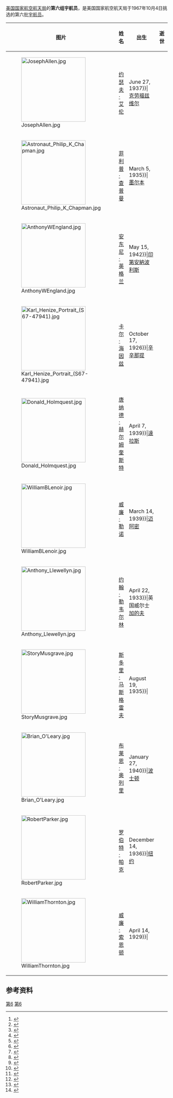 [[美国国家航空航天局|美国国家航空航天局]]的'''第六组宇航员'''，是美国国家航空航天局于1967年10月4日挑选的第六批[[宇航员|宇航员]]。
{| class="wikitable sortable" style="margin-right: 0;"
|-
! scope="col" class="unsortable" | 图片
! scope="col" | 姓名
! scope="col" | 出生
! scope="col" | 逝世
! scope="col" class="unsortable" | 参考
|-
|[[File:JosephAllen.jpg|200px]]
|data-sort-value=Allen|[[约瑟夫·艾伦|约瑟夫·艾伦]]
|data-sort-value={{dts|June 27, 1937}}| [[克劳福兹维尔_(印第安纳州)|克劳福兹维尔]]<br/>{{dts|June 27, 1937}}
|{{dts|31 December 2100|format=hide}} <!-- Hidden sort key for living astronaut -->
|<ref>{{cite web |url=http://www.depauw.edu/news/index.asp?id=15786 |title=Joe Allen '59 Enters US Astronaut Hall of Fame |publisher=DePauw University News |access-date=2020-03-28}}</ref><ref name="Allen">{{cite web |url=https://www.nasa.gov/sites/default/files/atoms/files/allen_joseph_p.pdf |title=Astronaut Bio: Joseph P. Allen |access-date=2020-03-28 |publisher=NASA |date=December 1993}}</ref>
|-
|[[File:Astronaut_Philip_K_Chapman.jpg|200px]]
|data-sort-value=Chapman|[[菲利普·查普曼|菲利普·查普曼]]
|data-sort-value={{dts|March 5, 1935}}| [[墨尔本|墨尔本]]<br/>{{dts|March 5, 1935}}
|{{dts|April 5, 2021}}
|<ref name="Chapman">{{cite web |url=https://www.nasa.gov/sites/default/files/atoms/files/chapman_philip.pdf |title=Astronaut Bio: Philip K. Chapman |access-date=2020-03-28 |publisher=NASA |date=December 1975}}</ref><ref>{{cite news |url=http://www.collectspace.com/news/news-040721a-astronaut-philip-chapman-obituary.html |title=Philip Chapman, first Australian-born NASA astronaut, dies at 86 |date=2021-04-07 |publisher=[[CollectSPACE|CollectSPACE]] |access-date=2021-04-08}}</ref>
|-
|[[File:AnthonyWEngland.jpg|200px]]
|data-sort-value=England|[[安东尼·英格兰|安东尼·英格兰]]
|data-sort-value={{dts|May 15, 1942}}|[[印第安納波利斯|印第安納波利斯]]<br/>{{dts|May 15, 1942}}
|{{dts|31 December 2100|format=hide}} <!-- Hidden sort key for living astronaut -->
|<ref name="England">{{cite web |url=https://www.nasa.gov/sites/default/files/atoms/files/england_anthony.pdf |title=Astronaut Bio: Anthony W. England |access-date=2020-03-28 |publisher=NASA |date=August 1999}}</ref>
|-
|[[File:Karl_Henize_Portrait_(S67-47941).jpg|200px]]
|data-sort-value=Henize|[[卡尔·海因兹|卡尔·海因兹]]
|data-sort-value={{dts|October 17, 1926}}|[[辛辛那提|辛辛那提]]<br/>{{dts|October 17, 1926}}
|{{dts|October 5, 1993}}
|<ref name="Henize">{{cite web |url=https://www.nasa.gov/sites/default/files/atoms/files/henize_karl.pdf |title=Astronaut Bio: Karl G. Henize |access-date=2020-03-28 |publisher=NASA |date=March 2007}}</ref>{{sfn|Shayler|Burgess|2007|p=513}}
|-
|[[File:Donald_Holmquest.jpg|200px]]
|data-sort-value=Holmquest|[[唐纳德·赫尔姆奎斯特|唐纳德·赫尔姆奎斯特]]
|data-sort-value={{dts|April 7, 1939}}|[[達拉斯|達拉斯]]<br/>{{dts|April 7, 1939}}
|{{dts|31 December 2100|format=hide}} <!-- Hidden sort key for living astronaut -->
|<ref name="Holmquest">{{cite web |url=https://www.nasa.gov/sites/default/files/atoms/files/holmquest_donald.pdf |title=Astronaut Bio: Donald L. Holmquest |access-date=2020-03-28 |publisher=NASA |date=January 1995}}</ref>
|-
|[[File:WilliamBLenoir.jpg|200px]]
|data-sort-value=Lenoir|[[威廉·勒诺|威廉·勒诺]]
|data-sort-value={{dts|March 14, 1939}}|[[迈阿密|迈阿密]]<br/>{{dts|March 14, 1939}}
|{{dts|August 26, 2010}}
|<ref name="Lenoir">{{cite web |url=https://www.nasa.gov/sites/default/files/atoms/files/lenoir_william_0.pdf |title=Astronaut Bio: William B. Lenoir |access-date=2020-03-28 |publisher=NASA |date=August 2010}}</ref>
|-
|[[File:Anthony_Llewellyn.jpg|200px]]
|data-sort-value=Lenoir|[[约翰·勒韦尔林|约翰·勒韦尔林]]
|data-sort-value={{dts|April 22, 1933}}|英国威尔士[[加的夫|加的夫]]<br/>{{dts|April 22, 1933}}
|{{dts|July 2, 2013}} 
|<ref name="Llewellyn">{{cite web |url=https://www.nasa.gov/sites/default/files/atoms/files/llewellyn_john_0.pdf |title=Astronaut Bio: John Anthony Llewellyn |access-date=2020-03-28 |publisher=NASA |date=September 1968}}</ref>
|-
|[[File:StoryMusgrave.jpg|200px]]
|data-sort-value=Lenoir|[[斯多里·马斯格雷夫|斯多里·马斯格雷夫]]
|data-sort-value={{dts|August 19, 1935}}|{{le|斯托克布里奇（麻薩諸塞州）|Stockbridge, Massachusetts|斯托克布里奇}}<br/>{{dts|August 19, 1935}}
|{{dts|31 December 2100|format=hide}} <!-- Hidden sort key for living astronaut -->
|<ref name="Musgrave">{{cite web |url=https://www.nasa.gov/sites/default/files/atoms/files/musgrave_story.pdf |title=Astronaut Bio: Story Musgrave |access-date=2020-03-28 |publisher=NASA |date=August 1997}}</ref>
|-
|[[File:Brian_O'Leary.jpg|200px]]
|data-sort-value=O'Leary|[[布莱恩·奥列里|布莱恩·奥列里]]
|data-sort-value={{dts|January 27, 1940}}|[[波士顿|波士顿]]<br/>{{dts|January 27, 1940}}
|{{dts|July 28, 2011}} 
|<ref name="O'Leary">{{cite web |url=https://www.nasa.gov/sites/default/files/atoms/files/oleary_brian.pdf |title=Astronaut Bio: Brian T. O'Leary |access-date=2020-03-28 |publisher=NASA |date=August 2011}}</ref>
|-
|[[File:RobertParker.jpg|200px]]
|data-sort-value=Parker|[[罗伯特·帕克|罗伯特·帕克]]
|data-sort-value={{dts|December 14, 1936}}|[[纽约|纽约]]<br/>{{dts|December 14, 1936}}
|{{dts|31 December 2100|format=hide}} <!-- Hidden sort key for living astronaut -->
|<ref name="Parker">{{cite web |url=https://www.nasa.gov/sites/default/files/atoms/files/parker_robert.pdf |title=Astronaut Bio: Robert Allan Ridley Parker |access-date=2020-03-28 |publisher=NASA |date=December 2005 }}</ref>
|-
|[[File:WilliamThornton.jpg|200px]]
|data-sort-value=Thornton|[[威廉·索恩顿|威廉·索恩顿]]
|data-sort-value={{dts|April 14, 1929}}|{{le|费森 (北卡罗来纳州)|Faison, North Carolina|费森}}<br/>{{dts|April 14, 1929}}
|{{dts|January 11, 2021}} 
|<ref name="Thornton">{{cite web |url=https://www.nasa.gov/sites/default/files/atoms/files/oleary_brian.pdf |title=Astronaut Bio: William Edgar Thornton |access-date=2020-03-28 |publisher=NASA |date=August 2011}}</ref><ref>{{cite news|title=Astronaut William Thornton, who invented space shuttle treadmill, dies at 91  |publisher= collectSPACE |url=http://www.collectspace.com/news/news-011421a-astronaut-william-thornton-obituary.html |access-date=2021-01-18}}</ref>
|}

==参考资料==
{{reflist}}

{{NASA第六组宇航员}}

[[Category:美国宇航员|第6]]
[[Category:宇航员|第6]]